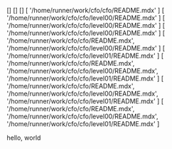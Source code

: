 []
[]
[]
[ '/home/runner/work/cfo/cfo/README.mdx' ]
[ '/home/runner/work/cfo/cfo/level00/README.mdx' ]
[ '/home/runner/work/cfo/cfo/level00/README.mdx' ]
[ '/home/runner/work/cfo/cfo/level00/README.mdx' ]
[
  '/home/runner/work/cfo/cfo/README.mdx',
  '/home/runner/work/cfo/cfo/level00/README.mdx'
]
[ '/home/runner/work/cfo/cfo/level01/README.mdx' ]
[
  '/home/runner/work/cfo/cfo/README.mdx',
  '/home/runner/work/cfo/cfo/level00/README.mdx',
  '/home/runner/work/cfo/cfo/level01/README.mdx'
]
[
  '/home/runner/work/cfo/cfo/README.mdx',
  '/home/runner/work/cfo/cfo/level00/README.mdx',
  '/home/runner/work/cfo/cfo/level01/README.mdx'
]
[
  '/home/runner/work/cfo/cfo/README.mdx',
  '/home/runner/work/cfo/cfo/level00/README.mdx',
  '/home/runner/work/cfo/cfo/level01/README.mdx'
]

hello, world
